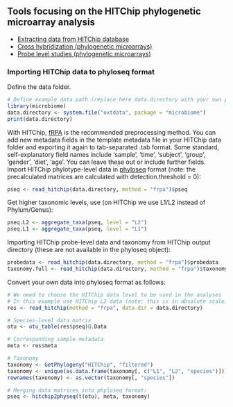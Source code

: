 ## Tools focusing on the HITChip phylogenetic microarray analysis

  * [Extracting data from HITChip database](https://github.com/microbiome/HITChipDB/blob/master/vignettes/vignette.md)
  * [Cross hybridization (phylogenetic microarrays)](Crosshyb.md)
  * [Probe level studies (phylogenetic microarrays)](Probelevel.md)


### Importing HITChip data to phyloseq format

Define the data folder. 

```r
# Define example data path (replace here data.directory with your own path)
library(microbiome)
data.directory <- system.file("extdata", package = "microbiome")
print(data.directory)
```

With HITChip,
[fRPA](http://www.computer.org/csdl/trans/tb/2011/01/ttb2011010217-abs.html)
is the recommended preprocessing method. You can add new metadata
fields in the template metadata file in your HITChip data folder and
exporting it again to tab-separated .tab format. Some standard,
self-explanatory field names include 'sample', 'time', 'subject',
'group', 'gender', 'diet', 'age'. You can leave these out or include
further fields. Import HITChip phylotype-level data in
[phyloseq](https://github.com/joey711/phyloseq) format (note: the
precalculated matrices are calculated with detection.threshold = 0):

```r
pseq <- read_hitchip(data.directory, method = "frpa")$pseq
```

Get higher taxonomic levels, use (on HITChip we use L1/L2 instead of Phylum/Genus):

```r
pseq.L2 <- aggregate_taxa(pseq, level = "L2")
pseq.L1 <- aggregate_taxa(pseq, level = "L1")
```

Importing HITChip probe-level data and taxonomy from HITChip
output directory (these are not available in the phyloseq object):

```r
probedata <- read_hitchip(data.directory, method = "frpa")$probedata
taxonomy.full <- read_hitchip(data.directory, method = "frpa")$taxonomy.full
```

Convert your own data into phyloseq format as follows:

```r
# We need to choose the HITChip data level to be used in the analyses
# In this example use HITChip L2 data (note: this is in absolute scale)
res <- read_hitchip(method = "frpa", data.dir = data.directory)

# Species-level data matrix
otu <- otu_table(res$pseq)@.Data 

# Corresponding sample metadata
meta <- res$meta

# Taxonomy
taxonomy <- GetPhylogeny("HITChip", "filtered")
taxonomy <- unique(as.data.frame(taxonomy[, c("L1", "L2", "species")]))
rownames(taxonomy) <- as.vector(taxonomy[, "species"])

# Merging data matrices into phyloseq format:
pseq <- hitchip2physeq(t(otu), meta, taxonomy)
```


